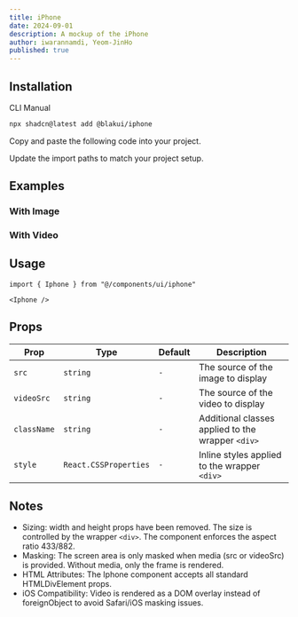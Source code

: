 ```yaml
---
title: iPhone
date: 2024-09-01
description: A mockup of the iPhone
author: iwarannamdi, Yeom-JinHo
published: true
---
```


<ComponentPreview name="iphone-demo" />

## Installation

<Tabs defaultValue="cli">

<TabsList>
  <TabsTrigger value="cli">CLI</TabsTrigger>
  <TabsTrigger value="manual">Manual</TabsTrigger>
</TabsList>
<TabsContent value="cli">

```bash
npx shadcn@latest add @blakui/iphone
```

</TabsContent>

<TabsContent value="manual">

<Steps>

<Step>Copy and paste the following code into your project.</Step>

<ComponentSource name="iphone" />

<Step>Update the import paths to match your project setup.</Step>

</Steps>

</TabsContent>

</Tabs>

## Examples

### With Image

<ComponentPreview name="iphone-demo-2" />

### With Video

<ComponentPreview name="iphone-demo-3" />

## Usage

```tsx showLineNumbers
import { Iphone } from "@/components/ui/iphone"
```

```tsx showLineNumbers
<Iphone />
```

## Props

| Prop        | Type                  | Default | Description                                       |
| ----------- | --------------------- | ------- | ------------------------------------------------- |
| `src`       | `string`              | `-`     | The source of the image to display                |
| `videoSrc`  | `string`              | `-`     | The source of the video to display                |
| `className` | `string`              | `-`     | Additional classes applied to the wrapper `<div>` |
| `style`     | `React.CSSProperties` | `-`     | Inline styles applied to the wrapper `<div>`      |

## Notes

- Sizing: width and height props have been removed. The size is controlled by the wrapper `<div>`. The component enforces the aspect ratio 433/882.
- Masking: The screen area is only masked when media (src or videoSrc) is provided. Without media, only the frame is rendered.
- HTML Attributes: The Iphone component accepts all standard HTMLDivElement props.
- iOS Compatibility: Video is rendered as a DOM overlay instead of foreignObject to avoid Safari/iOS masking issues.

